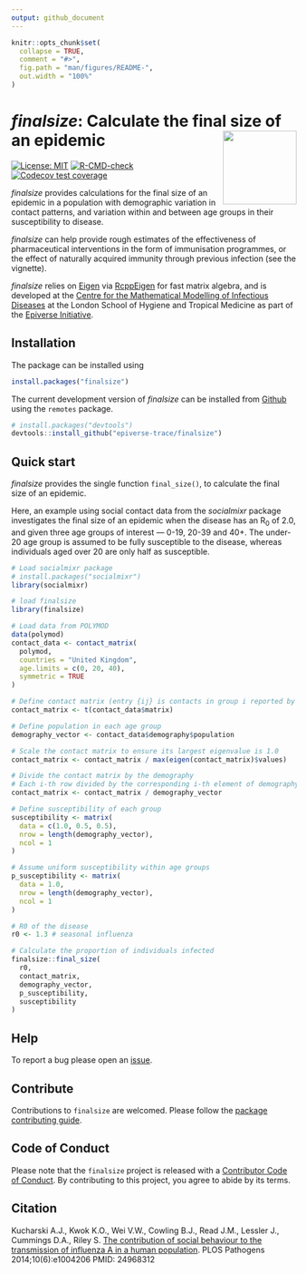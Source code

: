 ```yaml
---
output: github_document
---
```


```r
knitr::opts_chunk$set(
  collapse = TRUE,
  comment = "#>",
  fig.path = "man/figures/README-",
  out.width = "100%"
)
```

# _finalsize_: Calculate the final size of an epidemic <img src="man/figures/logo.png" align="right" width="130"/>

<!-- badges: start -->
[![License: MIT](https://img.shields.io/badge/License-MIT-blue.svg)](https://opensource.org/licenses/MIT)
[![R-CMD-check](https://github.com/epiverse-trace/finalsize/actions/workflows/R-CMD-check.yaml/badge.svg)](https://github.com/epiverse-trace/finalsize/actions/workflows/R-CMD-check.yaml)
[![Codecov test coverage](https://codecov.io/gh/epiverse-trace/finalsize/branch/main/graph/badge.svg)](https://app.codecov.io/gh/epiverse-trace/finalsize?branch=main)
<!-- badges: end -->

_finalsize_ provides calculations for the final size of an epidemic in a population with demographic variation in contact patterns, and variation within and between age groups in their susceptibility to disease.

_finalsize_ can help provide rough estimates of the effectiveness of pharmaceutical interventions in the form of immunisation programmes, or the effect of naturally acquired immunity through previous infection (see the vignette).

_finalsize_ relies on [Eigen](https://gitlab.com/libeigen/eigen) via [RcppEigen](https://github.com/RcppCore/RcppEigen) for fast matrix algebra, and is developed at the [Centre for the Mathematical Modelling of Infectious Diseases](https://www.lshtm.ac.uk/research/centres/centre-mathematical-modelling-infectious-diseases) at the London School of Hygiene and Tropical Medicine as part of the [Epiverse Initiative](https://data.org/initiatives/epiverse/).

## Installation

The package can be installed using

```r
install.packages("finalsize")
```

The current development version of _finalsize_ can be installed from [Github](https://github.com/epiverse-trace/finalsize) using the `remotes` package.

```r
# install.packages("devtools")
devtools::install_github("epiverse-trace/finalsize")
```

## Quick start

_finalsize_ provides the single function `final_size()`, to calculate the final size of an epidemic.

Here, an example using social contact data from the _socialmixr_ package investigates the final size of an epidemic when the disease has an R<sub>0</sub> of 2.0, and given three age groups of interest --- 0-19, 20-39 and 40+.
The under-20 age group is assumed to be fully susceptible to the disease, whereas individuals aged over 20 are only half as susceptible.

```r
# Load socialmixr package
# install.packages("socialmixr")
library(socialmixr)

# load finalsize
library(finalsize)

# Load data from POLYMOD
data(polymod)
contact_data <- contact_matrix(
  polymod,
  countries = "United Kingdom",
  age.limits = c(0, 20, 40),
  symmetric = TRUE
)

# Define contact matrix (entry {ij} is contacts in group i reported by group j)
contact_matrix <- t(contact_data$matrix)

# Define population in each age group
demography_vector <- contact_data$demography$population

# Scale the contact matrix to ensure its largest eigenvalue is 1.0
contact_matrix <- contact_matrix / max(eigen(contact_matrix)$values)

# Divide the contact matrix by the demography
# Each i-th row divided by the corresponding i-th element of demography
contact_matrix <- contact_matrix / demography_vector

# Define susceptibility of each group
susceptibility <- matrix(
  data = c(1.0, 0.5, 0.5),
  nrow = length(demography_vector),
  ncol = 1
)

# Assume uniform susceptibility within age groups
p_susceptibility <- matrix(
  data = 1.0,
  nrow = length(demography_vector),
  ncol = 1
)

# R0 of the disease
r0 <- 1.3 # seasonal influenza

# Calculate the proportion of individuals infected
finalsize::final_size(
  r0,
  contact_matrix,
  demography_vector,
  p_susceptibility,
  susceptibility
)
```

## Help 

To report a bug please open an [issue](https://github.com/epiverse-trace/finalsize/issues/new/choose).

## Contribute

Contributions to `finalsize` are welcomed. Please follow the [package contributing guide](https://github.com/epiverse-trace/finalsize/blob/main/.github/CONTRIBUTING.md).

## Code of Conduct

Please note that the `finalsize` project is released with a [Contributor Code of Conduct](https://github.com/epiverse-trace/.github/blob/main/CODE_OF_CONDUCT.md). By contributing to this project, you agree to abide by its terms.


## Citation

Kucharski A.J., Kwok K.O., Wei V.W., Cowling B.J., Read J.M., Lessler J., Cummings D.A., Riley S. [The contribution of social behaviour to the transmission of influenza A in a human population](https://journals.plos.org/plospathogens/article?id=10.1371/journal.ppat.1004206). PLOS Pathogens 2014;10(6):e1004206 PMID: 24968312
